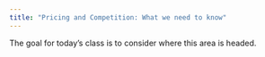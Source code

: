 ```yaml
---
title: "Pricing and Competition: What we need to know"
---
```


The goal for today's class is to consider where this area is headed. 

